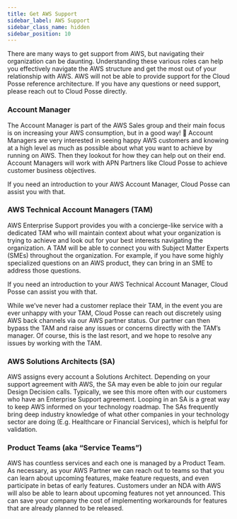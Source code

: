 ```yaml
---
title: Get AWS Support
sidebar_label: AWS Support
sidebar_class_name: hidden
sidebar_position: 10
---
```


<Intro>
  There are many ways to get support from AWS, but navigating their organization can be daunting. Understanding these various roles can help you effectively navigate the AWS structure and get the most out of your relationship with AWS.
</Intro>

<Note>
  AWS will not be able to provide support for the Cloud Posse reference architecture. If you have any questions or need support, please reach out to Cloud Posse directly.
</Note>

### Account Manager

The Account Manager is part of the AWS Sales group and their main focus is on increasing your AWS consumption, but in a good way! 🙂  Account Managers are very interested in seeing happy AWS customers and knowing at a high level as much as possible about what you want to achieve by running on AWS. Then they lookout for how they can help out on their end. Account Managers will work with APN Partners like Cloud Posse to achieve customer business objectives.

If you need an introduction to your AWS Account Manager, Cloud Posse can assist you with that.

### AWS Technical Account Managers (TAM)

AWS Enterprise Support provides you with a concierge-like service with a dedicated TAM who will maintain context about what your organization is trying to achieve and look out for your best interests navigating the organization. A TAM will be able to connect you with Subject Matter Experts (SMEs) throughout the organization. For example, if you have some highly specialized questions on an AWS product, they can bring in an SME to address those questions.

If you need an introduction to your AWS Technical Account Manager, Cloud Posse can assist you with that.

While we’ve never had a customer replace their TAM, in the event you are ever unhappy with your TAM, Cloud Posse can reach out discretely using AWS back channels via our AWS partner status. Our partner can then bypass the TAM and raise any issues or concerns directly with the TAM’s manager. Of course, this is the last resort, and we hope to resolve any issues by working with the TAM.

### AWS Solutions Architects (SA)

AWS assigns every account a Solutions Architect. Depending on your support agreement with AWS, the SA may even be able to join our regular Design Decision calls. Typically, we see this more often with our customers who have an Enterprise Support agreement. Looping in an SA is a great way to keep AWS informed on your technology roadmap. The SAs frequently bring deep industry knowledge of what other companies in your technology sector are doing (E.g. Healthcare or Financial Services), which is helpful for validation.

### Product Teams (aka “Service Teams”)

AWS has countless services and each one is managed by a Product Team. As necessary, as your AWS Partner we can reach out to teams so that you can learn about upcoming features, make feature requests, and even participate in betas of early features. Customers under an NDA with AWS will also be able to learn about upcoming features not yet announced. This can save your company the cost of implementing workarounds for features that are already planned to be released.
